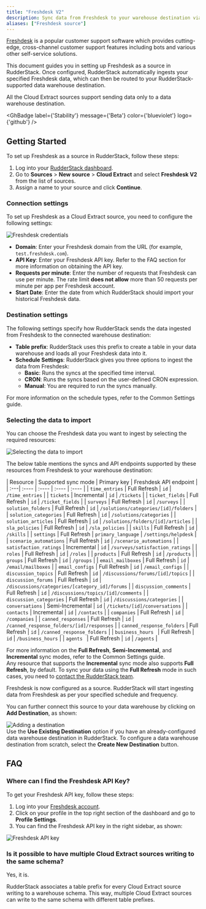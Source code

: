 ```yaml
---
title: "Freshdesk V2"
description: Sync data from Freshdesk to your warehouse destination via RudderStack.
aliases: ["Freshdesk source"]
---
```


[Freshdesk](https://freshdesk.com/) is a popular customer support software which provides cutting-edge, cross-channel customer support features including bots and various other self-service solutions.

This document guides you in setting up Freshdesk as a source in RudderStack. Once configured, RudderStack automatically ingests your specified Freshdesk data, which can then be routed to your RudderStack-supported data warehouse destination.

<div class="warningBlock">
All the Cloud Extract sources support sending data only to a <Link to="/destinations/warehouse-destinations/">data warehouse destination</Link>.
</div>

<GhBadge
  label={'Stability'}
  message={'Beta'}
  color={'blueviolet'}
  logo={'github'}
/>

## Getting Started

To set up Freshdesk as a source in RudderStack, follow these steps:

1. Log into your [RudderStack dashboard](https://app.rudderstack.com/).
2. Go to **Sources** > **New source** > **Cloud Extract** and select **Freshdesk V2** from the list of sources.
3. Assign a name to your source and click **Continue**.

### Connection settings

To set up Freshdesk as a Cloud Extract source, you need to configure the following settings:

<img src="../../assets/cloud-extract-sources/freshdesk-connection-settings-4.png" alt="Freshdesk credentials" />

- **Domain**: Enter your Freshdesk domain from the URL (for example, `test.freshdesk.com`).
- **API Key**: Enter your Freshdesk API key. Refer to the <Link to="#faq">FAQ</Link> section for more information on obtaining the API key.
- **Requests per minute**: Enter the number of requests that Freshdesk can use per minute. The rate limit **does not allow** more than 50 requests per minute per app per Freshdesk account.
- **Start Date**: Enter the date from which RudderStack should import your historical Freshdesk data.

### Destination settings

The following settings specify how RudderStack sends the data ingested from Freshdesk to the connected warehouse destination:

- **Table prefix**: RudderStack uses this prefix to create a table in your data warehouse and loads all your Freshdesk data into it.
- **Schedule Settings**: RudderStack gives you three options to ingest the data from Freshdesk:
    - **Basic**: Runs the syncs at the specified time interval. 
    - **CRON**: Runs the syncs based on the user-defined CRON expression.
    - **Manual**: You are required to run the syncs manually.

<div class="infoBlock">
For more information on the schedule types, refer to the <Link to="/sources/extract/common-settings/">Common Settings</Link> guide.
</div>

### Selecting the data to import

You can choose the Freshdesk data you want to ingest by selecting the required resources:

<img src="../../assets/cloud-extract-sources/freshdesk-resources.png" alt="Selecting the data to import" />

The below table mentions the syncs and API endpoints supported by these resources from Freshdesk to your warehouse destination:

| Resource | Supported sync mode | Primary key | Freshdesk API endpoint |
| :---| :---- | :---- | :---- | :---- |
|	`time_entries`	| Full Refresh  | `id` | `/time_entries` |
|	`tickets`	| Incremental | `id` | `/tickets` |
|	`ticket_fields`	| Full Refresh  | `id` | `/ticket_fields` |
|	`surveys`	| Full Refresh  | `id` | `/surveys` |
|	`solution_folders`	| Full Refresh  | `id` | `/solutions/categories/[id]/folders` |
|	`solution_categories`	| Full Refresh  | `id` | `/solutions/categories` |
|	`solution_articles`	| Full Refresh  | `id` | `/solutions/folders/[id]/articles` |
|	`sla_policies`	| Full Refresh  | `id` | `/sla_policies` |
|	`skills`	| Full Refresh  | `id` | `/skills` |
|	`settings`	| Full Refresh  | `primary_language` | `/settings/helpdesk` |
|	`scenario_automations`	| Full Refresh  | `id` | `/scenario_automations` |
|	`satisfaction_ratings`	| Incremental  | `id` | `/surveys/satisfaction_ratings` |
|	`roles`	| Full Refresh  | `id` | `/roles` |
|	`products`	| Full Refresh  | `id` | `/products` |
|	`groups`	| Full Refresh  | `id` | `/groups` |
|	`email_mailboxes`	| Full Refresh  | `id` | `/email/mailboxes` |
|	`email_configs`	| Full Refresh  | `id` | `/email_configs` |
|	`discussion_topics`	| Full Refresh  | `id` | `/discussions/forums/[id]/topics` |
|	`discussion_forums`	| Full Refresh  | `id` | `/discussions/categories/[category_id]/forums` |
|	`discussion_comments`	| Full Refresh  | `id` | `/discussions/topics/[id]/comments` |
|	`discussion_categories`	| Full Refresh  | `id` | `/discussions/categories` |
|	`conversations`	| Semi-Incremental | `id` | `/tickets/[id]/conversations` |
|	`contacts`	| Incremental | `id` | `/contacts` |
|	`companies`	| Full Refresh  | `id` | `/companies` |
|	`canned_responses`	| Full Refresh  | `id` | `/canned_response_folders/[id]/responses` |
|	`canned_response_folders`	| Full Refresh  | `id` | `/canned_response_folders` |
|	`business_hours	`	| Full Refresh  | `id` | `/business_hours` |
|	`agents	`	| Full Refresh  | `id` | `/agents` |

<div class="infoBlock">
For more information on the <strong>Full Refresh</strong>, <strong>Semi-Incremental</strong>, and <strong>Incremental</strong> sync modes, refer to the <Link to="/sources/extract/common-settings/#sync-modes">Common Settings</Link> guide.
</div>

<div class="warningBlock">
Any resource that supports the <strong>Incremental</strong> sync mode also supports <strong>Full Refresh</strong>, by default. To sync your data using the <strong>Full Refresh</strong> mode in such cases, you need to <a href="mailto:support@rudderstack.com">contact the RudderStack team</a>.
</div>

Freshdesk is now configured as a source. RudderStack will start ingesting data from Freshdesk as per your specified schedule and frequency.

You can further connect this source to your data warehouse by clicking on **Add Destination**, as shown:

<img src="../../assets/cloud-extract-sources/add-destination.png" alt="Adding a destination" />

<div class="successBlock">
Use the <strong>Use Existing Destination</strong> option if you have an already-configured data warehouse destination in RudderStack. To configure a data warehouse destination from scratch, select the <strong>Create New Destination</strong> button.
</div>

## FAQ

### Where can I find the Freshdesk API Key?

To get your Freshdesk API key, follow these steps:

1. Log into your [Freshdesk account](https://freshdesk.com/login).
2. Click on your profile in the top right section of the dashboard and go to **Profile Settings**.
3. You can find the Freshdesk API key in the right sidebar, as shown:

<img src="../../assets/cloud-extract-sources/freshdesk-connection-settings-2.png" alt="Freshdesk API key" />

### Is it possible to have multiple Cloud Extract sources writing to the same schema?

Yes, it is.

RudderStack associates a table prefix for every Cloud Extract source writing to a warehouse schema. This way, multiple Cloud Extract sources can write to the same schema with different table prefixes.

